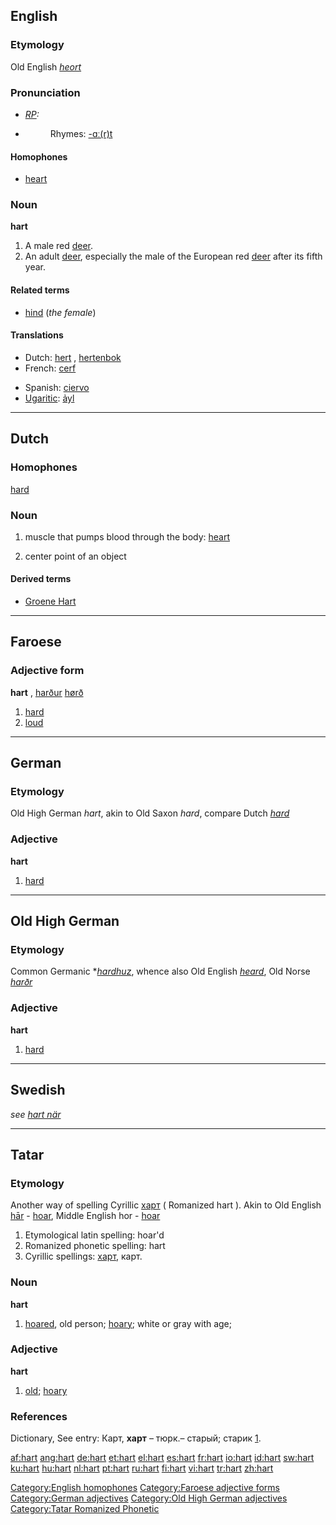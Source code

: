{{see|Hart}}

==English==

===Etymology===
Old English ''[[heort]]''

===Pronunciation===
* ''[[RP]]:'' {{IPA|/hɑːt/}}
*{{audio|en-us-hart.ogg|Audio (US)}}
*:Rhymes: [[Rhymes:English:-ɑː(r)t|-ɑː(r)t]]

====Homophones====
*[[heart]]
[[Category:English homophones]]

===Noun===
'''hart'''
# A male red [[deer]].
# An adult [[deer]], especially the male of the European red [[deer]] after its fifth year.
====Related terms====
* [[hind]] (''the female'')

====Translations====
{{top}}
*Dutch: [[hert]] {{n}}, [[hertenbok]] {{m}}
*French: [[cerf]] {{m}}
{{mid}}
*Spanish: [[ciervo]] {{m}}
*[[Ugaritic]]: [[ảyl]] {{m}}
{{bottom}}

----

==Dutch==
===Homophones===
[[hard]]
===Noun===
{{nl-noun|g=n|harten|hartje}}
# {{context|anatomy|lang=nl}} muscle that pumps blood through the body: [[heart]]
# center point of an object

====Derived terms====
* [[Groene Hart]]

----
==Faroese==
===Adjective form===
'''hart''' {{n}}, [[harður]] {{m}} [[hørð]] {{f}}
#[[hard]]
#[[loud]]

[[Category:Faroese adjective forms]]
----

==German==
===Etymology===
Old High German ''hart'', akin to Old Saxon ''hard'', compare Dutch ''[[hard]]''
===Adjective===
'''hart'''

# [[hard]]

[[Category:German adjectives]]

----

==Old High German==
===Etymology===
Common Germanic *''[[hardhuz]]'', whence also Old English ''[[heard]]'', Old Norse ''[[harðr]]''
===Adjective===
'''hart'''

# [[hard]]

[[Category:Old High German adjectives]]

----

==Swedish==
''see [[hart när]]''

----

==Tatar==
===Etymology===
Another way of spelling Cyrillic [[харт]] ( Romanized hart ). 
Akin to Old English [[har#Old English|hār]] - [[hoar#English|hoar]], Middle English hor - [[hoar#English|hoar]]

#Etymological latin spelling: hoar'd
#Romanized phonetic spelling: hart
#Cyrillic spellings: [[харт]], карт.

===Noun===
'''hart'''
#[[hoared]], old person; [[hoary#English|hoary]]; white or gray with age;

=== Adjective ===
'''hart'''
#[[old]]; [[hoary]]

===References===
Dictionary, See entry: Карт, '''харт''' – тюрк.– старый; старик [http://www.moscow-crimea.ru/atlas/map/toponim/inostr.html].

[[Category:Tatar Romanized Phonetic]]

[[af:hart]]
[[ang:hart]]
[[de:hart]]
[[et:hart]]
[[el:hart]]
[[es:hart]]
[[fr:hart]]
[[io:hart]]
[[id:hart]]
[[sw:hart]]
[[ku:hart]]
[[hu:hart]]
[[nl:hart]]
[[pt:hart]]
[[ru:hart]]
[[fi:hart]]
[[vi:hart]]
[[tr:hart]]
[[zh:hart]]